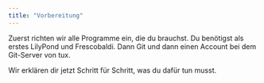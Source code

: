```yaml
---
title: "Vorbereitung"
---
```


Zuerst richten wir alle Programme ein, die du brauchst. Du benötigst als erstes LilyPond und Frescobaldi. Dann Git und dann einen Account bei dem Git-Server von tux.

Wir erklären dir jetzt Schritt für Schritt, was du dafür tun musst.
